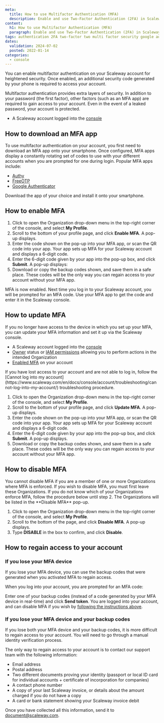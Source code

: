 ```yaml
---
meta:
  title: How to use Multifactor Authentication (MFA)
  description: Enable and use Two-Factor Authentication (2FA) in Scaleway.
content:
  h1: How to use Multifactor Authentication (MFA)
  paragraph: Enable and use Two-Factor Authentication (2FA) in Scaleway.
tags: authentication 2FA two-factor two multi factor security google authenticator authenticator
dates:
  validation: 2024-07-02
  posted: 2022-01-14
categories:
  - console
---
```


You can enable multifactor authentication on your Scaleway account for heightened security. Once enabled, an additional security code generated by your phone is required to access your account.

Multifactor authentication provides extra layers of security. In addition to your password (the first factor), other factors (such as an MFA app) are required to gain access to your account. Even in the event of a leaked password, your account is protected.

<Macro id="requirements" />

- A Scaleway account logged into the [console](https://console.scaleway.com/)

## How to download an MFA app

To use multifactor authentication on your account, you first need to download an MFA app onto your smartphone. Once configured, MFA apps display a constantly rotating set of codes to use with your different accounts when you are prompted for one during login. Popular MFA apps include:
- [Authy](https://authy.com/download/)
- [FreeOTP](https://freeotp.github.io/)
- [Google Authenticator](https://play.google.com/store/apps/details?id=com.google.android.apps.authenticator2&hl=en&gl=US/)

Download the app of your choice and install it onto your smartphone.

## How to enable MFA

1. Click to open the Organization drop-down menu in the top-right corner of the console, and select **My Profile**.
    <Lightbox src="scaleway-org-dropdown-myprofile.webp" alt="" />
2. Scroll to the bottom of your profile page, and click **Enable MFA**. A pop-up displays.
    <Lightbox src="scaleway-2FA-popup-1.webp" alt="" />
3. Enter the code shown on the pop-up into your MFA app, or scan the QR code into your app.
    Your app sets up MFA for your Scaleway account and displays a 6-digit code.
4. Enter the 6-digit code given by your app into the pop-up box, and click **Submit**. A pop-up displays:
    <Lightbox src="scaleway-2FA-popup-2.webp" alt="" />
5. Download or copy the backup codes shown, and save them in a safe place. These codes will be the only way you can regain access to your account without your MFA app.

MFA is now enabled. Next time you log in to your Scaleway account, you will be prompted for an MFA code. Use your MFA app to get the code and enter it in the Scaleway console.

## How to update MFA

If you no longer have access to the device in which you set up your MFA, you can update your MFA information and set it up via the Scaleway console.

<Macro id="requirements" />

- A Scaleway account logged into the [console](https://console.scaleway.com/)
- [Owner](/identity-and-access-management/iam/concepts/#owner/) status or [IAM permissions](/identity-and-access-management/iam/concepts/#permission/) allowing you to perform actions in the intended Organization
- [Enabled MFA](#how-to-enable-mfa/) on your account

<Message type="important">
  If you have lost access to your account and are not able to log in, follow the [Cannot log into my account](https://www.scaleway.com/en/docs/console/account/troubleshooting/cannot-log-into-my-account/) troubleshooting procedure.
</Message>

1. Click to open the Organization drop-down menu in the top-right corner of the console, and select **My Profile**.
2. Scroll to the bottom of your profile page, and click **Update MFA**. A pop-up displays.
3. Enter the code shown on the pop-up into your MFA app, or scan the QR code into your app.
    Your app sets up MFA for your Scaleway account and displays a 6-digit code.
4. Enter the 6-digit code given by your app into the pop-up box, and click **Submit**. A pop-up displays.
5. Download or copy the backup codes shown, and save them in a safe place. These codes will be the only way you can regain access to your account without your MFA app.

## How to disable MFA

<Message type="important">
  You cannot disable MFA if you are a member of one or more Organizations where MFA is enforced. If you wish to disable MFA, you must first leave these Organizations. If you do not know which of your Organizations enforce MFA, follow the procedure below until step 2. The Organizations will be listed in the **Disable MFA** pop-up.
</Message>

1. Click to open the Organization drop-down menu in the top-right corner of the console, and select **My Profile**.
2. Scroll to the bottom of the page, and click **Disable MFA**. A pop-up displays.
    <Lightbox src="scaleway-2FA-disable.webp" alt="" />
3. Type **DISABLE** in the box to confirm, and click **Disable**.

## How to regain access to your account

### If you lose your MFA device

If you lose your MFA device, you can use the backup codes that were generated when you activated MFA to regain access.

When you log into your account, you are prompted for an MFA code:

<Lightbox src="scaleway-2FA-login.webp" alt="" />

Enter one of your backup codes (instead of a code generated by your MFA device in real-time) and click **Send token**. You are logged into your account, and can disable MFA if you wish by [following the instructions above](#how-to-disable-mfa/).

### If you lose your MFA device and your backup codes

If you lose both your MFA device and your backup codes, it is more difficult to regain access to your account. You will need to go through a manual identity verification process.

The only way to regain access to your account is to contact our support team with the following information:
  * Email address
  * Postal address
  * Two different documents proving your identity (passport or local ID card for individual accounts + certificate of incorporation for companies)
  * A contact phone number
  * A copy of your last Scaleway invoice, or details about the amount charged if you do not have a copy
  * A card or bank statement showing your Scaleway invoice debit

Once you have collected all this information, send it to [document@scaleway.com](mailto:document@scaleway.com/).
